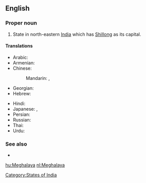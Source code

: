 ==English==
{{wikipedia}}

===Proper noun===
{{en-proper noun}}

# State in north-eastern [[India]] which has [[Shillong]] as its capital.

====Translations====
{{trans-top|state}}
* Arabic: {{t|ar|ميغالايا|f|tr=mighalaaya}}
* Armenian: {{t-|hy|Մեգհալայա|tr=Meghalaya}}
* Chinese:
*: Mandarin: {{t|cmn|梅加拉亞邦|sc=Hani}},  {{t|cmn|梅加拉亚邦|tr=Méijiālāyà-bāng|sc=Hani}}
* Georgian: {{t|ka|მეგჰალაია|sc=Geor|xs=Georgian}}
* Hebrew: {{t|he|מגהלאיה}}
{{trans-mid}}
* Hindi: {{t|hi|मेघालय|tr=mēghālaya|xs=Hindi}}
* Japanese: {{t|ja|メーガーラヤ州|tr=Mēgāraya-shū}},  {{t|ja|メーガーラヤ|tr=Mēgāraya}}
* Persian: {{t|fa|مگالایا|xs=Persian}}
* Russian: {{t|ru|Мегхалая|tr=Megxalája}}
* Thai: {{t|th|รัฐเมฆาลัย|tr=rát may-kaa-lai}}
* Urdu: {{t|ur|میگھالیہ|xs=Urdu}}
{{trans-bottom}}

===See also===
* {{list|en|states of India}}

[[Category:States of India]]

[[hu:Meghalaya]]
[[nl:Meghalaya]]